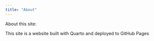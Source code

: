 ```yaml
---
title: "About"
---
```


About this site:

This site is a website built with Quarto and deployed to GitHub Pages
